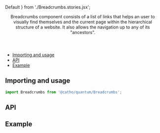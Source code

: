 


  Default
} from './Breadcrumbs.stories.jsx';

<Meta title="Breadcrumbs" component={Breadcrumbs} />

<Header title="Breadcrumbs">
  Breadcrumbs component consists of a list of links that helps an user to visually find themselves and the current page within the hierarchical structure of a website. It also allows the navigation up to any of its "ancestors".
</Header>

- [Importing and usage](#importing)
- [API](#api)
- [Example](#example)

## <a id="importing"></a>Importing and usage

```js
import Breadcrumbs from '@catho/quantum/Breadcrumbs';
```



## <a id="api"></a>API

<ArgsTable of={Breadcrumbs} />


## <a id="example"></a>Example

<Canvas>
  <Story id="breadcrumbs--default"/>
</Canvas>
